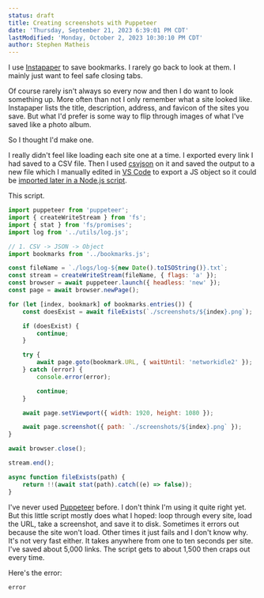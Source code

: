 ```yaml
---
status: draft
title: Creating screenshots with Puppeteer
date: 'Thursday, September 21, 2023 6:39:01 PM CDT'
lastModified: 'Monday, October 2, 2023 10:30:10 PM CDT'
author: Stephen Matheis
---
```


I use [Instapaper](https://www.instapaper.com) to save bookmarks. I rarely go back to look at them. I mainly just want to feel safe closing tabs.

Of course rarely isn't always so every now and then I do want to look something up. More often than not I only remember what a site looked like. Instapaper lists the title, description, address, and favicon of the sites you save. But what I'd prefer is some way to flip through images of what I've saved like a photo album.

So I thought I'd make one.

I really didn't feel like loading each site one at a time. I exported every link I had saved to a CSV file. Then I used [csvjson](https://csvkit.readthedocs.io/en/1.1.1/scripts/csvjson.html) on it and saved the output to a new file which I manually edited in [VS Code](https://code.visualstudio.com/) to export a JS object so it could be [imported later in a Node.js script](#post-{id}-ln-6).

This script.

```js title="screenshot.js" showLineNumbers {6}
import puppeteer from 'puppeteer';
import { createWriteStream } from 'fs';
import { stat } from 'fs/promises';
import log from '../utils/log.js';

// 1. CSV -> JSON -> Object
import bookmarks from '../bookmarks.js';

const fileName = `./logs/log-${new Date().toISOString()}.txt`;
const stream = createWriteStream(fileName, { flags: 'a' });
const browser = await puppeteer.launch({ headless: 'new' });
const page = await browser.newPage();

for (let [index, bookmark] of bookmarks.entries()) {
    const doesExist = await fileExists(`./screenshots/${index}.png`);

    if (doesExist) {
        continue;
    }

    try {
        await page.goto(bookmark.URL, { waitUntil: 'networkidle2' });
    } catch (error) {
        console.error(error);

        continue;
    }

    await page.setViewport({ width: 1920, height: 1080 });

    await page.screenshot({ path: `./screenshots/${index}.png` });
}

await browser.close();

stream.end();

async function fileExists(path) {
    return !!(await stat(path).catch((e) => false));
}
```

I've never used [Puppeteer](https://pptr.dev/) before. I don't think I'm using it quite right yet. But this little script mostly does what I hoped: loop through every site, load the URL, take a screenshot, and save it to disk. Sometimes it errors out because the site won't load. Other times it just fails and I don't know why. It's not very fast either. It takes anywhere from one to ten seconds per site. I've saved about 5,000 links. The script gets to about 1,500 then craps out every time.

Here's the error:

```sh
error
```
